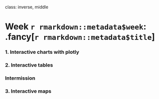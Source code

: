 
class: inverse, middle

# Week `r rmarkdown::metadata$week`: .fancy[`r rmarkdown::metadata$title`]

### 1. Interactive charts with plotly
### 2. Interactive tables

### Intermission

### 3. Interactive maps
